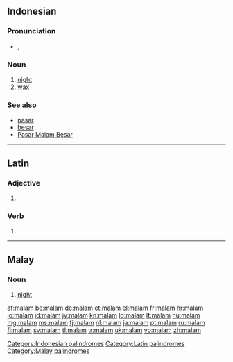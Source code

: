 {{also|Malam|malām}}
==Indonesian==

===Pronunciation===
* {{IPA|/ˈmalam/|lang=id}}, {{X-SAMPA|/"malam/}}

===Noun===
{{id-noun}}

# [[night]]
# [[wax]]

===See also===
* [[pasar]]
* [[besar]]
* [[w:Pasar Malam Besar|Pasar Malam Besar]]

[[Category:Indonesian palindromes]]

----

==Latin==

===Adjective===
{{la-adj-form|malam}}

# {{inflection of|malus|malus|acc|f|s|lang=la}}

===Verb===
{{la-verb-form|mālam}}

# {{conjugation of|malo|mālō|1|s|fut|act|ind|lang=la}}

[[Category:Latin palindromes]]
----

==Malay==

===Noun===
{{head|ms|noun}}

# [[night]]

[[Category:Malay palindromes]]

[[af:malam]]
[[be:malam]]
[[de:malam]]
[[et:malam]]
[[el:malam]]
[[fr:malam]]
[[hr:malam]]
[[io:malam]]
[[id:malam]]
[[jv:malam]]
[[kn:malam]]
[[lo:malam]]
[[lt:malam]]
[[hu:malam]]
[[mg:malam]]
[[ms:malam]]
[[fj:malam]]
[[nl:malam]]
[[ja:malam]]
[[pt:malam]]
[[ru:malam]]
[[fi:malam]]
[[sv:malam]]
[[tl:malam]]
[[tr:malam]]
[[uk:malam]]
[[vo:malam]]
[[zh:malam]]